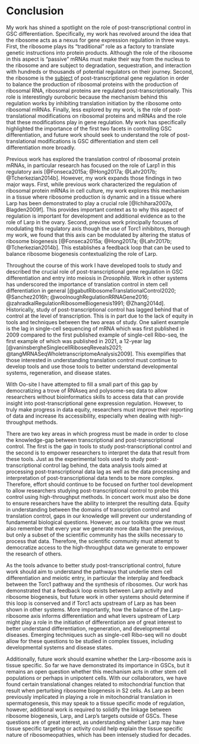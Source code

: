 \setstretch{2.0}
\setlength\parindent{24pt}
# Conclusion

My work has shined a spotlight on the role of post-transcriptional control in GSC differentiation. Specifically, my work has revolved around the idea that the ribosome acts as a nexus for gene expression regulation in three ways. First, the ribosome plays its "traditional" role as a factory to translate genetic instructions into protein products. Although the role of the ribosome in this aspect is "passive" mRNAs must make their way from the nucleus to the ribosome and are subject to degradation, sequestration, and interaction with hundreds or thousands of potential regulators on their journey. Second, the ribosome is the [subject]{.ul} of post-transcriptional gene regulation in order to balance the production of ribosomal proteins with the production of ribosomal RNA, ribosomal proteins are regulated post-transcriptionally. This role is interestingly ouroboric because the mechanism behind this regulation works by inhibiting translation initiation by the ribosome onto ribosomal mRNAs. Finally, less explored by my work, is the role of post-translational modifications on ribosomal proteins and mRNAs and the role that these modifications play in gene regulation. My work has specifically highlighted the importance of the first two facets in controlling GSC differentiation, and future work should seek to understand the role of post-translational modifications is GSC differentiation and stem cell differentiation more broadly.  

Previous work has explored the translation control of ribosomal protein mRNAs, in particular research has focused on the role of Larp1 in this regulatory axis [@Fonseca2015a; @Hong2017a; @Lahr2017b; @Tcherkezian2014b]. However, my work expands those findings in two major ways. First, while previous work characterized the regulation of ribosomal protein mRNAs in cell culture, my work explores this mechanism in a tissue where ribosome production is dynamic and in a tissue where Larp has been demonstrated to play a crucial role [@Ichihara2007a, Blagden2009f]. This provides important context as to why this aspect of regulation is important for development and additional evidence as to the role of Larp in the ovary. Second, previous work principally focuses of modulating this regulatory axis though the use of Torc1 inhibitors, thorough my work, we found that this axis can be modulated by altering the status of ribosome biogenesis [@Fonseca2015a; @Hong2017a; @Lahr2017b; @Tcherkezian2014b]. This establishes a feedback loop that can be used to balance ribosome biogenesis contextualizing the role of Larp.  

Throughout the course of this work I have developed tools to study and described the crucial role of post-transcriptional gene regulation in GSC differentiation and entry into meiosis in *Drosophila*. Work in other systems has underscored the importance of translation control in stem cell differentiation in general [@gabutRibosomeTranslationalControl2020; @Sanchez2016h; @woolnoughRegulationRRNAGene2016; @zahradkalRegulationRibosomeBiogenesis1991; @Zhang2014d]. Historically, study of post-transcriptional control has lagged behind that of control at the level of transcription. This is in part due to the lack of equity in tools and techniques between the two areas of study. One salient example is the lag in single-cell sequencing of mRNA which was first published in 2009 compared to the first published example of single-cell Ribo-seq, the first example of which was published in 2021, a 12-year lag [@vaninsbergheSinglecellRiboseqReveals2021; @tangMRNASeqWholetranscriptomeAnalysis2009]. This exemplifies that those interested in understanding translation control must continue to develop tools and use those tools to better understand developmental systems, regeneration, and disease states. 

With Oo-site I have attempted to fill a small part of this gap by democratizing a trove of RNAseq and polysome-seq data to allow researchers without bioinformatics skills to access data that can provide insight into post-transcriptional gene expression regulation. However, to truly make progress in data equity, researchers must improve their reporting of data and increase its accessibility, especially when dealing with high-throughput methods. 

There are two key areas in which progress must be made in order to close the knowledge-gap between transcriptional and post-transcriptional control. The first is the gap in tools to study post-transcriptional control and the second is to empower researchers to interpret the data that result from these tools. Just as the experimental tools used to study post-transcriptional control lag behind, the data analysis tools aimed at processing post-transcriptional data lag as well as the data processing and interpretation of post-transcriptional data tends to be more complex. Therefore, effort should continue to be focused on further tool development to allow researchers studying post-transcriptional control to probe this control using high-throughput methods. In concert work must also be done to ensure researchers have the ability to interpret the resulting data. Equity in understanding between the domains of transcription control and translation control, gaps in our knowledge will prevent our understanding of fundamental biological questions. However, as our toolkits grow we must also remember that every year we generate more data than the previous, but only a subset of the scientific community has the skills necessary to process that data. Therefore, the scientific community must attempt to democratize access to the high-throughput data we generate to empower the research of others.  

As the tools advance to better study post-transcriptional control, future work should aim to understand the pathways that underlie stem cell differentiation and meiotic entry, in particular the interplay and feedback between the Torc1 pathway and the synthesis of ribosomes. Our work has demonstrated that a feedback loop exists between Larp activity and ribosome biogenesis, but future work in other systems should determine if this loop is conserved and if Torc1 acts upstream of Larp as has been shown in other systems. More importantly, how the balance of the Larp-ribosome axis informs differentiation and what levers upstream of Larp might play a role in the initiation of differentiation are of great interest to better understand differentiation, regeneration, and developmental diseases. Emerging techniques such as single-cell Ribo-seq will no doubt allow for these questions to be studied in complex tissues, including developmental systems and disease states.  

Additionally, future work should examine whether the Larp-ribosome axis is tissue specific. So far we have demonstrated its importance in GSCs, but it remains an open question whether this mechanism acts in other stem cell populations or perhaps in unipotent cells. With our collaborators, we have found certain translational changes related to mitochondrial function that result when perturbing ribosome biogenesis in S2 cells. As Larp as been previously implicated in playing a role in mitochondrial translation in spermatogenesis, this may speak to a tissue specific mode of regulation, however, additional work is required to solidify the linkage between ribosome biogenesis, Larp, and Larp's targets outside of GSCs. These questions are of great interest, as understanding whether Larp may have tissue specific targeting or activity could help explain the tissue specific nature of ribosomeopathies, which has been intensely studied for decades.  
